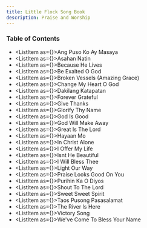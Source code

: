 ```yaml
---
title: Little Flock Song Book
description: Praise and Worship
---
```



### Table of Contents

* <ListItem as={<Link to="/AngPusoKoyMasaya" />}>Ang Puso Ko Ay Masaya</ListItem>
* <ListItem as={<Link to="/AsahanNatin" />}>Asahan Natin</ListItem>
* <ListItem as={<Link to="/BecauseHeLives" />}>Because He Lives</ListItem>
* <ListItem as={<Link to="/BeExaltedOGod" />}>Be Exalted O God</ListItem>
* <ListItem as={<Link to="/BrokenVessels" />}>Broken Vessels (Amazing Grace)</ListItem>
* <ListItem as={<Link to="/ChangeMyHeartOGod" />}>Change My Heart O God</ListItem>
* <ListItem as={<Link to="/DakilangKatapatan" />}>Dakilang Katapatan</ListItem>
* <ListItem as={<Link to="/ForeverGrateful" />}>Forever Grateful</ListItem>
* <ListItem as={<Link to="/GiveThanks" />}>Give Thanks</ListItem>
* <ListItem as={<Link to="/GlorifyThyName" />}>Glorify Thy Name</ListItem>
* <ListItem as={<Link to="/GodIsGood" />}>God Is Good</ListItem>
* <ListItem as={<Link to="/GodWillMakeAway" />}>God Will Make Away</ListItem>
* <ListItem as={<Link to="/GreatIsTheLord" />}>Great Is The Lord</ListItem>
* <ListItem as={<Link to="/HayaanMo" />}>Hayaan Mo</ListItem>
* <ListItem as={<Link to="/InChristAlone" />}>In Christ Alone</ListItem>
* <ListItem as={<Link to="/IOfferMyLife" />}>I Offer My Life</ListItem>
* <ListItem as={<Link to="/IsntHeBeautiful" />}>Isnt He Beautiful</ListItem>
* <ListItem as={<Link to="/IWillBlessThee" />}>I Will Bless Thee</ListItem>
* <ListItem as={<Link to="/LightOurWay" />}>Light Our Way</ListItem>
* <ListItem as={<Link to="/PraiseLooksGoodOnYou" />}>Praise Looks Good On You</ListItem>
* <ListItem as={<Link to="/PurihinKaODiyos" />}>Purihin Ka O Diyos</ListItem>
* <ListItem as={<Link to="/ShoutToTheLord" />}>Shout To The Lord</ListItem>
* <ListItem as={<Link to="/SweetSweetSpirit" />}>Sweet Sweet Spirit</ListItem>
* <ListItem as={<Link to="/TaosPusongPasasalamat" />}>Taos Pusong Pasasalamat</ListItem>
* <ListItem as={<Link to="/TheRiverIsHere" />}>The River Is Here</ListItem>
* <ListItem as={<Link to="/VictorySong" />}>Victory Song</ListItem>
* <ListItem as={<Link to="/WeveComeToBless" />}>We've Come To Bless Your Name</ListItem>
